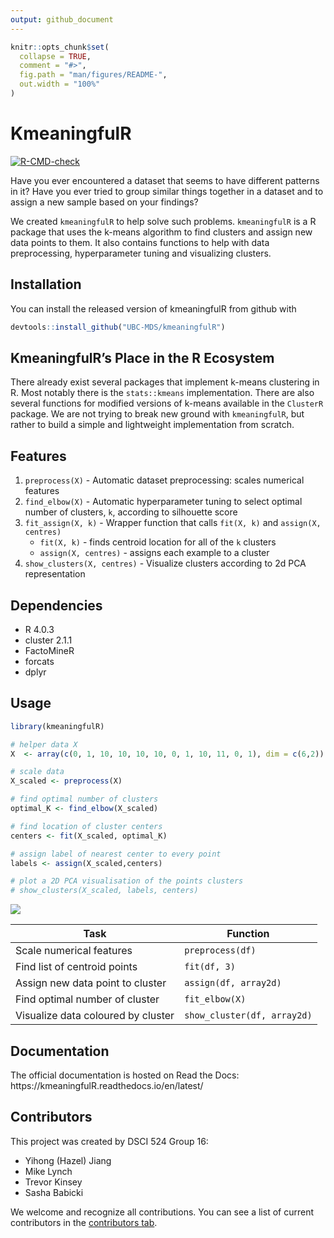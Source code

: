 ```yaml
---
output: github_document
---
```


<!-- README.md is generated from README.Rmd. Please edit that file -->

```r
knitr::opts_chunk$set(
  collapse = TRUE,
  comment = "#>",
  fig.path = "man/figures/README-",
  out.width = "100%"
)
```

# KmeaningfulR

<!-- badges: start -->
[![R-CMD-check](https://github.com/UBC-MDS/kmeaningfulR/workflows/R-CMD-check/badge.svg)](https://github.com/UBC-MDS/kmeaningfulR/actions)
<!-- badges: end -->

Have you ever encountered a dataset that seems to have different 
patterns in it? Have you ever tried to group similar things together in a dataset and to assign a new sample based on your findings? 

We created `kmeaningfulR` to help solve such problems. `kmeaningfulR` is a R package that uses the k-means algorithm to find clusters and assign new data points to them. It also contains functions to help with data preprocessing, hyperparameter tuning and visualizing clusters.

## Installation

You can install the released version of kmeaningfulR from github with

``` r
devtools::install_github("UBC-MDS/kmeaningfulR")
```

## KmeaningfulR's Place in the R Ecosystem

There already exist several packages that implement k-means clustering in R. Most notably there is the `stats::kmeans` implementation. There are also several functions for modified versions of k-means available in the `ClusterR` package. We are not trying to break new ground with `kmeaningfulR`, but rather to build a simple and lightweight implementation from scratch.

## Features

1. `preprocess(X)` - Automatic dataset preprocessing: scales numerical features
2. `find_elbow(X)` - Automatic hyperparameter tuning to select optimal number of clusters, `k`, according to silhouette score
3. `fit_assign(X, k)` - Wrapper function that calls `fit(X, k)` and `assign(X, centres)`
    - `fit(X, k)` - finds centroid location for all of the `k` clusters
    - `assign(X, centres)` - assigns each example to a cluster
4. `show_clusters(X, centres)` - Visualize clusters according to 2d PCA representation

## Dependencies

- R 4.0.3
- cluster 2.1.1
- FactoMineR
- forcats
- dplyr

## Usage

```r
library(kmeaningfulR)

# helper data X
X  <- array(c(0, 1, 10, 10, 10, 10, 0, 1, 10, 11, 0, 1), dim = c(6,2))

# scale data
X_scaled <- preprocess(X)

# find optimal number of clusters
optimal_K <- find_elbow(X_scaled)

# find location of cluster centers
centers <- fit(X_scaled, optimal_K)

# assign label of nearest center to every point
labels <- assign(X_scaled,centers)

# plot a 2D PCA visualisation of the points clusters
# show_clusters(X_scaled, labels, centers)

```
![](https://ubc-mds.github.io/kmeaningfulR/articles/kmeaningfulR_files/figure-html/unnamed-chunk-2-1.png)


| Task | Function  |
|------------|-----|
| Scale numerical features| `preprocess(df)`|
| Find list of centroid points| `fit(df, 3)`|
| Assign new data point to cluster| `assign(df, array2d)`|
| Find optimal number of cluster| `fit_elbow(X)`|
| Visualize data coloured by cluster| `show_cluster(df, array2d)`|

## Documentation

The official documentation is hosted on Read the Docs: https://kmeaningfulR.readthedocs.io/en/latest/

## Contributors
This project was created by DSCI 524 Group 16: 

- Yihong (Hazel) Jiang
- Mike Lynch
- Trevor Kinsey
- Sasha Babicki

We welcome and recognize all contributions. You can see a list of current contributors in the [contributors tab](https://github.com/UBC-MDS/kmeaningfulR/graphs/contributors).
